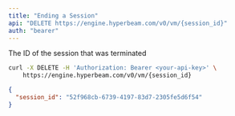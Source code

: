 ```yaml
---
title: "Ending a Session"
api: "DELETE https://engine.hyperbeam.com/v0/vm/{session_id}"
auth: "bearer"
---
```


<Param path="session_id" type="string">

The ID of the session that was terminated

</Param>

<RequestExample>

```bash cURL
curl -X DELETE -H 'Authorization: Bearer <your-api-key>' \
    https://engine.hyperbeam.com/v0/vm/{session_id}
```

</RequestExample>

<ResponseExample>

```json Response Example
{
  "session_id": "52f968cb-6739-4197-83d7-2305fe5d6f54"
}
```

</ResponseExample>
